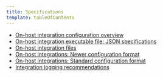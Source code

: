 ```yaml
---
title: Specifications
template: tableOfContents
---
```


* [On-host integration configuration overview](/docs/create-integrations/infrastructure-integrations-sdk/specifications/host-integration-configuration-overview)
* [On-host integration executable file: JSON specifications](/docs/create-integrations/infrastructure-integrations-sdk/specifications/host-integration-executable-file-json-specifications)
* [On-host integration files](/docs/create-integrations/infrastructure-integrations-sdk/specifications/host-integration-files)
* [On-host integrations: Newer configuration format](/docs/create-integrations/infrastructure-integrations-sdk/specifications/host-integrations-newer-configuration-format)
* [On-host integrations: Standard configuration format](/docs/create-integrations/infrastructure-integrations-sdk/specifications/host-integrations-standard-configuration-format)
* [Integration logging recommendations](/docs/create-integrations/infrastructure-integrations-sdk/specifications/integration-logging-recommendations)
